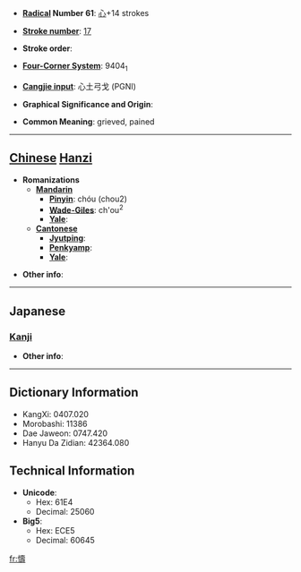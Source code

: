 * '''[[Wiktionary:Chinese radical index| Radical]] Number 61''': [[Wiktionary:Chinese radical index 心|心]]+14 strokes

* '''[[Wiktionary:Chinese total strokes index|Stroke number]]''': [[Wiktionary:Chinese total strokes index 17|17]]

* '''Stroke order''': 

* '''[[Wiktionary:Chinese four corner index|Four-Corner System]]''': 9404<sub>1</sub>

* '''[[Wiktionary:Chinese Cangjie index|Cangjie input]]''': 心土弓戈 (PGNI)

* '''Graphical Significance and Origin''': 

* '''Common Meaning''': grieved, pained

----

== [[Chinese]] [[Hanzi]] ==

* '''Romanizations'''
** '''[[Mandarin]]'''
*** '''[[Pinyin]]''': chóu (chou2)
*** '''[[Wade-Giles]]''': ch'ou<sup>2</sup>
*** '''[[Yale]]''': 
** '''[[Cantonese]]'''
*** '''[[Jyutping]]''':
*** '''[[Penkyamp]]''': 
*** '''[[Yale]]''': 

* '''Other info''': 

----

==Japanese==
===[[Kanji]]===
{{kanji|on readings=[[うう]] (chyū), [[じう]] (jiu), [[たう]] (tau), [[とう]] (tō)|kun readings=[[ほがらか]] (hogaraka), [[うれえる]] (ureeru)}}

* '''Other info''':  

----

== Dictionary Information ==

* KangXi: 0407.020
* Morobashi: 11386
* Dae Jaweon: 0747.420
* Hanyu Da Zidian: 42364.080

== Technical Information ==

* '''Unicode''':
** Hex: 61E4
** Decimal: 25060
* '''Big5''':
** Hex: ECE5
** Decimal: 60645

[[fr:懤]]